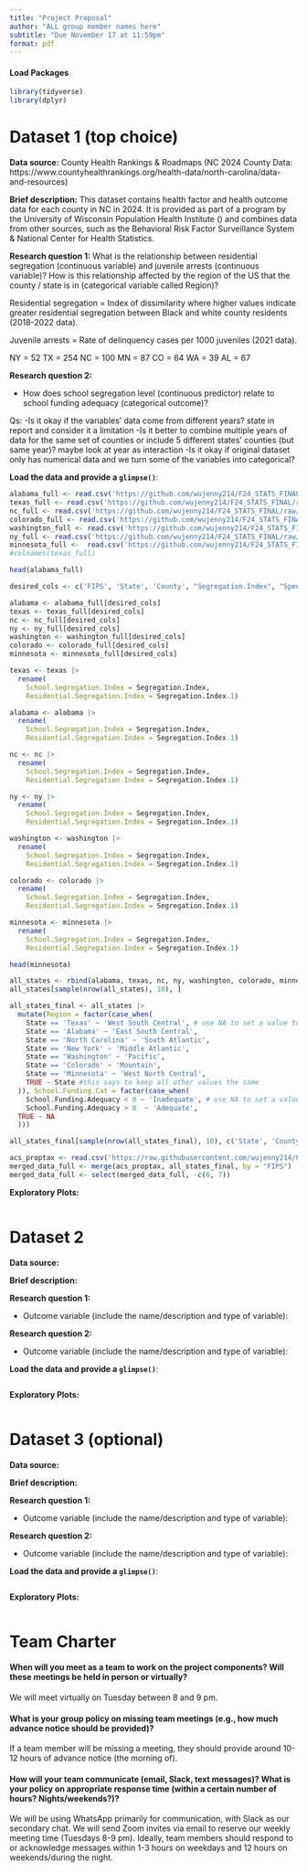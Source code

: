 ```yaml
---
title: "Project Proposal"
author: "ALL group member names here"
subtitle: "Due November 17 at 11:59pm"
format: pdf
---
```


#### Load Packages

```r
library(tidyverse)
library(dplyr)
```

# Dataset 1 (top choice)

**Data source:**
County Health Rankings & Roadmaps (NC 2024 County Data: https://www.countyhealthrankings.org/health-data/north-carolina/data-and-resources)

**Brief description:**
This dataset contains health factor and health outcome data for each county in NC in 2024. It is provided as part of a program by the University of Wisconsin Population Health Institute () and combines data from other sources, such as the Behavioral Risk Factor Surveillance System & National Center for Health Statistics.

**Research question 1:**
What is the relationship between residential segregation (continuous variable) and juvenile arrests (continuous variable)? How is this relationship affected by the region of the US that the county / state is in (categorical variable called Region)?

Residential segregation = Index of dissimilarity where higher values indicate greater residential segregation between Black and white county residents (2018-2022 data).

Juvenile arrests = Rate of delinquency cases per 1000 juveniles (2021 data).

NY = 52
TX = 254
NC = 100
MN = 87
CO = 64
WA = 39
AL = 67




**Research question 2:**

-   How does school segregation level (continuous predictor) relate to school funding adequacy (categorical outcome)?

Qs:
-Is it okay if the variables' data come from different years? 
state in report and consider it a limitation
-Is it better to combine multiple years of data for the same set of counties or include 5 different states' counties (but same year)?
maybe look at year as interaction
-Is it okay if original dataset only has numerical data and we turn some of the variables into categorical?

**Load the data and provide a `glimpse()`**:

```r
alabama_full <- read.csv('https://github.com/wujenny214/F24_STATS_FINAL/raw/refs/heads/main/county_data/Alabama.csv', skip=1)
texas_full <- read.csv('https://github.com/wujenny214/F24_STATS_FINAL/raw/refs/heads/main/county_data/Texas.csv', skip=1)
nc_full <- read.csv('https://github.com/wujenny214/F24_STATS_FINAL/raw/refs/heads/main/county_data/North%20Carolina.csv', skip=1)
colorado_full <- read.csv('https://github.com/wujenny214/F24_STATS_FINAL/raw/refs/heads/main/county_data/Colorado.csv', skip=1)
washington_full <- read.csv('https://github.com/wujenny214/F24_STATS_FINAL/raw/refs/heads/main/county_data/Washington.csv', skip=1)
ny_full <- read.csv('https://github.com/wujenny214/F24_STATS_FINAL/raw/refs/heads/main/county_data/New%20York.csv', skip=1)
minnesota_full <-  read.csv('https://github.com/wujenny214/F24_STATS_FINAL/raw/refs/heads/main/county_data/Minnesota.csv', skip=1)
#colnames(texas_full)
```

```r
head(alabama_full)
```


```r
desired_cols <- c('FIPS', 'State', 'County', "Segregation.Index", "Spending.per.Pupil", "School.Funding.Adequacy", "Segregation.Index.1", "Juvenile.Arrest.Rate")

alabama <- alabama_full[desired_cols]
texas <- texas_full[desired_cols]
nc <- nc_full[desired_cols]
ny <- ny_full[desired_cols]
washington <- washington_full[desired_cols]
colorado <- colorado_full[desired_cols]
minnesota <- minnesota_full[desired_cols]

```

```r
texas <- texas |> 
  rename(
    School.Segregation.Index = Segregation.Index,
    Residential.Segregation.Index = Segregation.Index.1)

alabama <- alabama |> 
  rename(
    School.Segregation.Index = Segregation.Index,
    Residential.Segregation.Index = Segregation.Index.1)

nc <- nc |> 
  rename(
    School.Segregation.Index = Segregation.Index,
    Residential.Segregation.Index = Segregation.Index.1)

ny <- ny |> 
  rename(
    School.Segregation.Index = Segregation.Index,
    Residential.Segregation.Index = Segregation.Index.1)

washington <- washington |> 
  rename(
    School.Segregation.Index = Segregation.Index,
    Residential.Segregation.Index = Segregation.Index.1)

colorado <- colorado |> 
  rename(
    School.Segregation.Index = Segregation.Index,
    Residential.Segregation.Index = Segregation.Index.1)

minnesota <- minnesota |> 
  rename(
    School.Segregation.Index = Segregation.Index,
    Residential.Segregation.Index = Segregation.Index.1)

head(minnesota)
```

```r
all_states <- rbind(alabama, texas, nc, ny, washington, colorado, minnesota)
all_states[sample(nrow(all_states), 10), ]
```

```r
all_states_final <- all_states |>
  mutate(Region = factor(case_when(
    State == 'Texas' ~ 'West South Central', # use NA to set a value to missing
    State == 'Alabama' ~ 'East South Central',
    State == 'North Carolina' ~ 'South Atlantic',
    State == 'New York' ~ 'Middle Atlantic',
    State == 'Washington' ~ 'Pacific',
    State == 'Colorado' ~ 'Mountain',
    State == 'Minnesota' ~ 'West North Central',
    TRUE ~ State #this says to keep all other values the same
  )), School.Funding.Cat = factor(case_when(
    School.Funding.Adequacy < 0 ~ 'Inadequate', # use NA to set a value to missing
    School.Funding.Adequacy > 0  ~ 'Adequate',
  TRUE ~ NA
  )))

all_states_final[sample(nrow(all_states_final), 10), c('State', 'County', 'School.Funding.Adequacy', 'Region', 'School.Funding.Cat')]
```
```r
acs_proptax <- read.csv('https://raw.githubusercontent.com/wujenny214/F24_STATS_FINAL/refs/heads/main/county_data/acs_proptax.csv')
merged_data_full <- merge(acs_proptax, all_states_final, by = "FIPS")
merged_data_full <- select(merged_data_full, -c(6, 7))
```


**Exploratory Plots:**

```r

```

# Dataset 2

**Data source:**

**Brief description:**

**Research question 1:**

-   Outcome variable (include the name/description and type of variable):

**Research question 2:**

-   Outcome variable (include the name/description and type of variable):

**Load the data and provide a `glimpse()`**:

```r

```

**Exploratory Plots:**

```r

```

# 

# Dataset 3 (optional)

**Data source:**

**Brief description:**

**Research question 1:**

-   Outcome variable (include the name/description and type of variable):

**Research question 2:**

-   Outcome variable (include the name/description and type of variable):

**Load the data and provide a `glimpse()`**:

```r

```

**Exploratory Plots:**

```r

```

# 

# Team Charter

#### When will you meet as a team to work on the project components? Will these meetings be held in person or virtually?
We will meet virtually on Tuesday between 8 and 9 pm. 


#### What is your group policy on missing team meetings (e.g., how much advance notice should be provided)?
If a team member will be missing a meeting, they should provide around 10-12 hours of advance notice (the morning of).

#### How will your team communicate (email, Slack, text messages)? What is your policy on appropriate response time (within a certain number of hours? Nights/weekends?)?
We will be using WhatsApp primarily for communication, with Slack as our secondary chat. We will send Zoom invites via email to reserve our weekly meeting time (Tuesdays 8-9 pm). Ideally, team members should respond to or acknowledge messages within 1-3 hours on weekdays and 12 hours on weekends/during the night.


#### 
